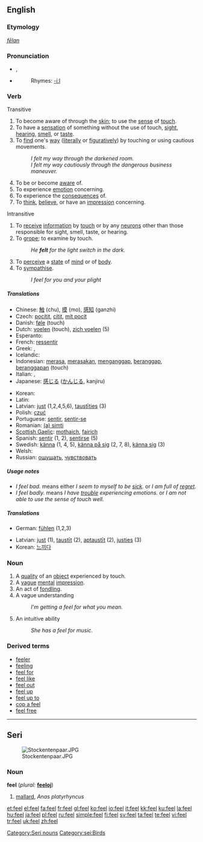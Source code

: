 {{wikipedia|dab=feel}}
==English==

{{rank|hour|air|reason|369|feel|behind|sn|really}}

===Etymology===
{{OE.}} ''[[fēlan]]''

===Pronunciation===
* {{IPA|/fiːl/}}, {{SAMPA|/fi:l/}}
*{{audio|en-us-feel.ogg|Audio (US)}}
*:Rhymes: [[Rhymes:English:-iːl|-iːl]]

===Verb===
{{en-verb|feels|feeling|felt}}

;Transitive
# To become aware of through the [[skin]]; to use the [[sense]] of [[touch]].
# To have a [[sensation]] of something without the use of touch, [[sight]], [[hearing]], [[smell]], or [[taste]].
# To [[find]] one's [[way]] ([[literally]] or [[figuratively]]) by touching or using cautious movements.
#: ''I felt my way through the darkened room.''
#: ''I felt my way cautiously through the dangerous business maneuver.''
# To be or become [[aware]] of.
# To experience [[emotion]] concerning.
# To experience the [[consequence]]s of.
# To [[think]], [[believe]], or have an [[impression]] concerning.
;Intransitive
# To [[receive]] [[information]] by [[touch]] or by any [[neuron]]s other than those responsible for sight, smell, taste, or hearing.
# To [[grope]]; to examine by touch.
#:''He '''felt''' for the light switch in the dark.''
# To [[perceive]] a [[state]] of [[mind]] or of [[body]].
# To [[sympathise]].
#:''I feel for you and your plight''

=====Translations=====
{{top}}
*Chinese: [[触]] (chu), [[摸]] (mo), [[感知]] (ganzhi)
*Czech: [[pocítit]], [[cítit]], [[mít pocit]]
*Danish: [[føle]] (touch)
*Dutch: [[voelen]] (touch), [[zich voelen]] (5)
* Esperanto: {{t-|eo|senti|xs=Esperanto}}
*French: [[ressentir]]
*Greek: {{t+|el|νιώθω|sc=Grek}}, {{t+|el|αισθάνομαι|sc=Grek}}
* Icelandic: {{t+|is|finna}}
*Indonesian: [[rasa|merasa]], [[rasa|merasakan]], [[anggap|menganggap]], [[anggap|beranggap]], [[anggap|beranggapan]] (touch)
* Italian: {{t+|it|sentire}}, {{t+|it|sentirsi}}
*Japanese: [[感じる]] ([[かんじる]], kanjiru)
{{mid}}
* Korean: {{t+|ko|느끼다|sc=Hang}}
* Latin: {{t-|la|sentire|alt=sentīre}}
*Latvian: [[just]] (1,2,4,5,6), [[taustīties]] (3)
*Polish: [[czuć]]
*Portuguese: [[sentir]], [[sentir-se]]
*Romanian: [[(a) simti]]
*[[Scottish Gaelic]]: [[mothaich]], [[fairich]]
*Spanish: [[sentir]] (1, 2), [[sentir]]se (5) 
*Swedish: [[känna]] (1, 4, 5), [[känna på sig]] (2, 7, 8), [[känna sig]] (3)
* Welsh: {{t-|cy|feel|xs=Welsh}}
*Russian: [[ощущать]], [[чувствовать]]
{{bottom}}

=====Usage notes=====
* ''I feel bad.'' means either ''I seem to myself to be [[sick]].'' or ''I am full of [[regret]].''
* ''I feel badly.'' means ''I have [[trouble]] experiencing emotions.'' or ''I am not able to use the sense of touch well.''

=====Translations=====
{{rfc-trans}}
{{top}}
*German: [[fühlen]] (1,2,3)
{{mid}}
*Latvian: [[just]] (1), [[taustīt]] (2), [[aptaustīt]] (2), [[justies]] (3)
*Korean: [[느끼다]]
{{bottom}}

===Noun===
{{en-noun}}

# A [[quality]] of an [[object]] experienced by touch.
# A [[vague]] [[mental]] [[impression]].
# An act of [[fondle|fondling]].
# A vague understanding
#: ''I'm getting a feel for what you mean.''
# An intuitive ability
#: ''She has a feel for music.''

===Derived terms===
*[[feeler]]
*[[feeling]]
*[[feel for]]
*[[feel like]]
*[[feel out]]
*[[feel up]]
*[[feel up to]]
*[[cop a feel]]
*[[feel free]]

----

==Seri==
[[Image:Stockentenpaar.JPG|thumb|right]]

===Noun===
'''feel''' (''plural:'' '''[[feeloj]]''')

# [[mallard]], ''Anas platyrhyncus''

[[Category:Seri nouns]]
[[Category:sei:Birds]]

[[et:feel]]
[[el:feel]]
[[fa:feel]]
[[fr:feel]]
[[gl:feel]]
[[ko:feel]]
[[io:feel]]
[[it:feel]]
[[kk:feel]]
[[ku:feel]]
[[la:feel]]
[[hu:feel]]
[[ja:feel]]
[[pl:feel]]
[[ru:feel]]
[[simple:feel]]
[[fi:feel]]
[[sv:feel]]
[[ta:feel]]
[[te:feel]]
[[vi:feel]]
[[tr:feel]]
[[uk:feel]]
[[zh:feel]]